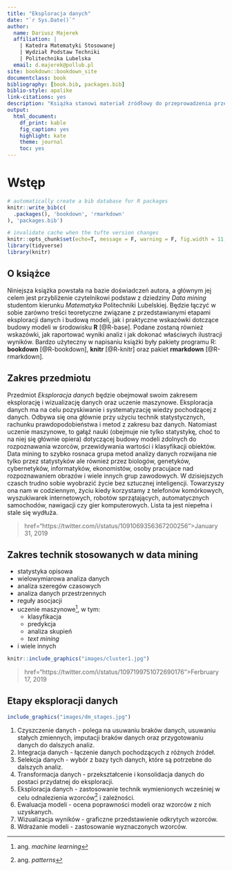 ```yaml
--- 
title: "Eksploracja danych"
date: "`r Sys.Date()`"
author: 
  name: Dariusz Majerek
  affiliation: |
    | Katedra Matematyki Stosowanej
    | Wydział Podstaw Techniki
    | Politechnika Lubelska
  email: d.majerek@pollub.pl
site: bookdown::bookdown_site
documentclass: book
bibliography: [book.bib, packages.bib]
biblio-style: apalike
link-citations: yes
description: "Książka stanowi materiał źródłowy do przeprowadzenia przedmiotu Eksploracja Danych."
output: 
  html_document: 
    df_print: kable
    fig_caption: yes
    highlight: kate
    theme: journal
    toc: yes
---
```


# Wstęp {-}

```r
# automatically create a bib database for R packages
knitr::write_bib(c(
  .packages(), 'bookdown', 'rmarkdown'
), 'packages.bib')
```

```r
# invalidate cache when the tufte version changes
knitr::opts_chunk$set(echo=T, message = F, warning = F, fig.width = 11, fig.height = 8)
library(tidyverse)
library(knitr)
```

## O książce {-}

Niniejsza książka powstała na bazie doświadczeń autora, a głównym jej celem jest przybliżenie czytelnikowi podstaw z dziedziny *Data mining* studentom kierunku *Matematyka* Politechniki Lubelskiej. Będzie łączyć w sobie zarówno treści teoretyczne związane z przedstawianymi etapami eksploracji danych i budową modeli, jak i praktyczne wskazówki dotczące budowy modeli w środowisku **R** [@R-base]. Podane zostaną również wskazówki, jak raportować wyniki analiz i jak dokonać właściwych ilustracji wyników. Bardzo użyteczny w napisaniu książki były pakiety programu R: **bookdown** [@R-bookdown], **knitr** [@R-knitr] oraz pakiet **rmarkdown** [@R-rmarkdown].

## Zakres przedmiotu {-}

Przedmiot *Eksploracja danych* będzie obejmował swoim zakresem eksplorację i wizualizację danych oraz uczenie maszynowe. Eksploracja danych ma na celu pozyskiwanie i systematyzację wiedzy pochodzącej z danych. Odbywa się ona głównie przy użyciu technik statystycznych, rachunku prawdopodobieństwa i metod z zakresu baz danych. Natomiast uczenie maszynowe, to gałąź nauki (obejmuje nie tylko statystykę, choć to na niej się głównie opiera) dotyczącej budowy modeli zdolnych do rozpoznawania wzorców, przewidywania wartości i klasyfikacji obiektów. Data mining to szybko rosnaca grupa metod analizy danych rozwijana nie tylko przez statystyków ale również przez biologów, genetyków, cybernetyków, informatyków, ekonomistów, osoby pracujace nad rozpoznawaniem obrazów i wiele innych grup zawodowych. W dzisiejszych czasch trudno sobie wyobrazić życie bez sztucznej inteligencji. Towarzyszy ona nam w codziennym, życiu kiedy korzystamy z telefonów komórkowych, wyszukiwarek internetowych, robotów sprzątających, automatycznych samochodów, nawigacji czy gier komputerowych. Lista ta jest niepełna i stale się wydłuża.


<script async src="https://platform.twitter.com/widgets.js" charset="utf-8"></script>
<blockquote class="twitter-video">
  <p> href="https://twitter.com/i/status/1091069356367200256">January 31, 2019</p>
</blockquote>

## Zakres technik stosowanych w data mining {-}

- statystyka opisowa
- wielowymiarowa analiza danych
- analiza szeregów czasowych
- analiza danych przestrzennych
- reguły asocjacji
- uczenie maszynowe^[ang. *machine learning*], w tym:
    - klasyfikacja
    - predykcja
    - analiza skupień
    - *text mining*
- i wiele innych

```r
knitr::include_graphics("images/cluster1.jpg")
```

<blockquote class="twitter-video">
  <p> href="https://twitter.com/i/status/1097199751072690176">Ferbruary 17, 2019</p>
</blockquote>

## Etapy eksploracji danych {-}

```r
include_graphics("images/dm_stages.jpg")
```


1. Czyszczenie danych - polega na usuwaniu braków danych, usuwaniu stałych zmiennych, imputacji braków danych oraz przygotowaniu danych do dalszych analiz.
2. Integracja danych - łączenie danych pochodzących z różnych źródeł.
3. Selekcja danych - wybór z bazy tych danych, które są potrzebne do dalszych analiz.
4. Transformacja danych - przekształcenie i konsolidacja danych do postaci przydatnej do eksploracji.
5. Eksploracja danych - zastosowanie technik wymienionych wcześniej w celu odnalezienia wzorców^[ang. *patterns*] i zależności.
6. Ewaluacja modeli - ocena poprawności modeli oraz wzorców z nich uzyskanych.
7. Wizualizacja wyników - graficzne przedstawienie odkrytych wzorców.
8. Wdrażanie modeli - zastosowanie wyznaczonych wzorców.


